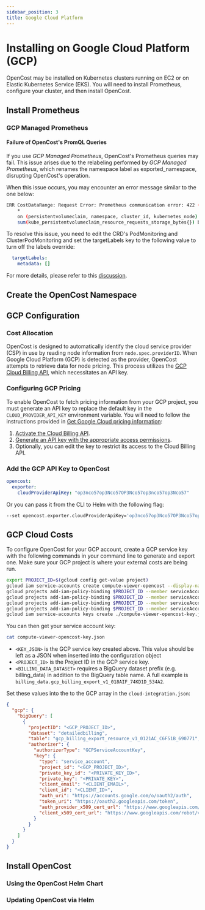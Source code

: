 ```yaml
---
sidebar_position: 3
title: Google Cloud Platform
---
```


# Installing on Google Cloud Platform (GCP)

OpenCost may be installed on Kubernetes clusters running on EC2 or on Elastic Kubernetes Service (EKS). You will need to install Prometheus, configure your cluster, and then install OpenCost.
<Installing/>

## Install Prometheus

<InstallPrometheus/>
<CustomPrometheus/>

### GCP Managed Prometheus

#### Failure of OpenCost's PromQL Queries

If you use *GCP Managed Prometheus*, OpenCost's Prometheus queries may fail. This issue arises due to the relabeling performed by *GCP Managed Prometheus*, which renames the namespace label as exported_namespace, disrupting OpenCost's operation.

When this issue occurs, you may encounter an error message similar to the one below:

```bash
ERR CostDataRange: Request Error: Prometheus communication error: 422 (Unprocessable Entity) Headers: { Content-Type: [ application/json; charset=UTF-8 ], Server: [ ESF ], Vary: [ Origin, X-Origin, Referer ], X-Frame-Options: [ SAMEORIGIN ], Cache-Control: [ private ], X-Content-Type-Options: [ nosniff ], X-Xss-Protection: [ 0 ], Date: [ Thu, 28 Sep 2023 10:33:58 GMT ] }, Body: {"status":"error","errorType":"execution","error":"found duplicate series for the match group {namespace=\"redacted\", persistentvolumeclaim=\"redacted\"} on the left hand-side of the operation: [{namespace=\"redacted\", persistentvolumeclaim=\"redacted\", storageclass=\"standard\", volumename=\"redacted\"}, {namespace=\"redacted\", persistentvolumeclaim=\"redacted\", storageclass=\"standard\", volumename=\"redacted\"}];many-to-many matching not allowed: matching labels must be unique on one side"} Query: avg(avg(kube_persistentvolumeclaim_info{volumename != "", }) by (persistentvolumeclaim, storageclass, namespace, volumename, cluster_id, kubernetes_node)
	*
	on (persistentvolumeclaim, namespace, cluster_id, kubernetes_node) group_right(storageclass, volumename)
	sum(kube_persistentvolumeclaim_resource_requests_storage_bytes{}) by (persistentvolumeclaim, namespace, cluster_id, kubernetes_node, kubernetes_name)) by (persistentvolumeclaim, storageclass, namespace, cluster_id, volumename, kubernetes_node)
```

To resolve this issue, you need to edit the CRD's PodMonitoring and ClusterPodMonitoring and set the targetLabels key to the following value to turn off the labels override:

```yaml
  targetLabels:
    metadata: []
```

For more details, please refer to this [discussion](https://cloud-native.slack.com/archives/C03D56FPD4G/p1695898103041549).

## Create the OpenCost Namespace

<Namespace/>

## GCP Configuration

### Cost Allocation

OpenCost is designed to automatically identify the cloud service provider (CSP) in use by reading node information from `node.spec.providerID`. When Google Cloud Platform (GCP) is detected as the provider, OpenCost attempts to retrieve data for node pricing. This process utilizes the [GCP Cloud Billing API](https://cloud.google.com/billing/), which necessitates an API key.

### Configuring GCP Pricing

To enable OpenCost to fetch pricing information from your GCP project, you must generate an API key to replace the default key in the `CLOUD_PROVIDER_API_KEY` environment variable. You will need to follow the instructions provided in [Get Google Cloud pricing information](https://cloud.google.com/billing/v1/how-tos/catalog-api):

1. [Activate the Cloud Billing API](https://console.cloud.google.com/flows/enableapi?apiid=cloudbilling.googleapis.com).
2. [Generate an API key with the appropriate access permissions](https://cloud.google.com/docs/authentication/api-keys#create).
3. Optionally, you can edit the key to restrict its access to the Cloud Billing API.

### Add the GCP API Key to OpenCost

```yaml
opencost:
  exporter:
    cloudProviderApiKey: "op3nco57op3Nco57OP3Nco57op3nco57op3Nco57"
```

Or you can pass it from the CLI to Helm with the following flag:

```sh
--set opencost.exporter.cloudProviderApiKey='op3nco57op3Nco57OP3Nco57op3nco57op3Nco57'
```

## GCP Cloud Costs

<CloudCostsInfo/>

To configure OpenCost for your GCP account, create a GCP service key with the following commands in your command line to generate and export one. Make sure your GCP project is where your external costs are being run.

```sh
export PROJECT_ID=$(gcloud config get-value project)
gcloud iam service-accounts create compute-viewer-opencost --display-name "Compute Read Only Account Created For Opencost" --format json
gcloud projects add-iam-policy-binding $PROJECT_ID --member serviceAccount:compute-viewer-opencost@$PROJECT_ID.iam.gserviceaccount.com --role roles/compute.viewer
gcloud projects add-iam-policy-binding $PROJECT_ID --member serviceAccount:compute-viewer-opencost@$PROJECT_ID.iam.gserviceaccount.com --role roles/bigquery.user
gcloud projects add-iam-policy-binding $PROJECT_ID --member serviceAccount:compute-viewer-opencost@$PROJECT_ID.iam.gserviceaccount.com --role roles/bigquery.dataViewer
gcloud projects add-iam-policy-binding $PROJECT_ID --member serviceAccount:compute-viewer-opencost@$PROJECT_ID.iam.gserviceaccount.com --role roles/bigquery.jobUser
gcloud iam service-accounts keys create ./compute-viewer-opencost-key.json --iam-account compute-viewer-opencost@$PROJECT_ID.iam.gserviceaccount.com
```

You can then get your service account key:

```sh
cat compute-viewer-opencost-key.json
```

* `<KEY_JSON>` is the GCP service key created above. This value should be left as a JSON when inserted into the configuration object
* `<PROJECT_ID>` is the Project ID in the GCP service key.
* `<BILLING_DATA_DATASET>` requires a BigQuery dataset prefix (e.g. billing_data) in addition to the BigQuery table name. A full example is `billing_data.gcp_billing_export_v1_018AIF_74KD1D_534A2`.

Set these values into the to the GCP array in the `cloud-integration.json`:

``` json
{
  "gcp": {
    "bigQuery": [
      {
        "projectID": "<GCP_PROJECT_ID>",
        "dataset": "detailedbilling",
        "table": "gcp_billing_export_resource_v1_0121AC_C6F51B_690771",
        "authorizer": {
          "authorizerType": "GCPServiceAccountKey",
          "key": {
            "type": "service_account",
            "project_id": "<GCP_PROJECT_ID>",
            "private_key_id": "<PRIVATE_KEY_ID>",
            "private_key": "<PRIVATE_KEY>",
            "client_email": "<CLIENT_EMAIL>",
            "client_id": "<CLIENT_ID>",
            "auth_uri": "https://accounts.google.com/o/oauth2/auth",
            "token_uri": "https://oauth2.googleapis.com/token",
            "auth_provider_x509_cert_url": "https://www.googleapis.com/oauth2/v1/certs",
            "client_x509_cert_url": "https://www.googleapis.com/robot/v1/metadata/x509/<CERT_NAME>"
          }
        }
      }
    ]
  }
}
```

<InstallCloudCosts/>
<CloudCosts/>

## Install OpenCost

<Helm/>

### Using the OpenCost Helm Chart

<InstallOpenCost/>

### Updating OpenCost via Helm

<UpdateOpenCost/>
